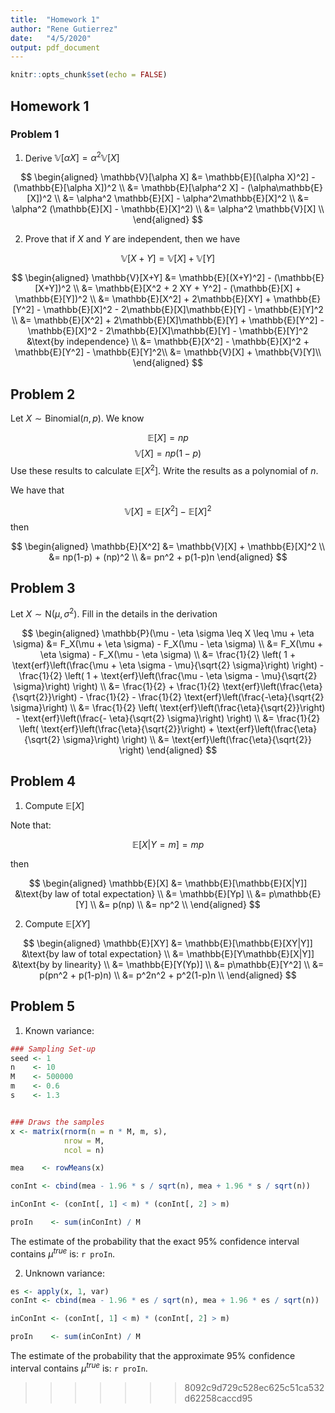 ```yaml
---
title:  "Homework 1"
author: "Rene Gutierrez"
date:   "4/5/2020"
output: pdf_document
---
```


```r
knitr::opts_chunk$set(echo = FALSE)
```
\newcommand{\erf}{\text{erf}}
\newcommand{\dV}{\mathbb{V}}
\newcommand{\dE}{\mathbb{E}}
\newcommand{\dP}{\mathbb{P}}
\newcommand{\Nd}{\text{N}}
\newcommand{\Bd}{\text{Binomial}}
\newcommand{\sgs}{\sigma^2}


## Homework 1

### Problem 1

1. Derive $\dV[\alpha X] = \alpha^2 \dV[X]$

$$
\begin{aligned}
\dV[\alpha X] 
  &= \dE[(\alpha X)^2] - (\dE[\alpha X])^2 \\
  &= \dE[\alpha^2 X] - (\alpha\dE[X])^2 \\
  &= \alpha^2 \dE[X] - \alpha^2\dE[X]^2 \\
  &= \alpha^2 (\dE[X] - \dE[X]^2) \\
  &= \alpha^2 \dV[X] \\
\end{aligned}
$$

2. Prove that if $X$ and $Y$ are independent, then we have

$$\dV[X+Y] = \dV[X] + \dV[Y]$$

$$
\begin{aligned}
\dV[X+Y] 
  &= \dE[(X+Y)^2] - (\dE[X+Y])^2 \\
  &= \dE[X^2 + 2 XY + Y^2] - (\dE[X] + \dE[Y])^2  \\
  &= \dE[X^2] + 2\dE[XY] + \dE[Y^2] - \dE[X]^2 - 2\dE[X]\dE[Y] - \dE[Y]^2  \\
  &= \dE[X^2] + 2\dE[X]\dE[Y] + \dE[Y^2] - \dE[X]^2 - 2\dE[X]\dE[Y] - \dE[Y]^2 &\text{by independence}  \\
  &= \dE[X^2]  - \dE[X]^2 + \dE[Y^2] - \dE[Y]^2\\
  &= \dV[X] + \dV[Y]\\
\end{aligned}
$$

## Problem 2

Let $X \sim \Bd(n, p)$. We know

$$\dE[X] = n p $$
$$ \dV[X] = n p (1-p) $$
Use these results to calculate $\dE[X^2]$. Write the results as a polynomial of $n$.

We have that

$$\dV[X] = \dE[X^2] - \dE[X]^2$$
then

$$
\begin{aligned}
\dE[X^2] 
  &= \dV[X] + \dE[X]^2 \\
  &= np(1-p) + (np)^2 \\
  &= pn^2 + p(1-p)n
\end{aligned}
$$

## Problem 3

Let $X \sim \Nd(\mu, \sgs)$. Fill in the details in the derivation

$$
\begin{aligned}
\dP(\mu - \eta \sigma \leq X \leq \mu + \eta \sigma) 
  &= F_X(\mu + \eta \sigma) - F_X(\mu - \eta \sigma) \\
  &= F_X(\mu + \eta \sigma) - F_X(\mu - \eta \sigma) \\
  &= \frac{1}{2} \left( 1 + \erf\left(\frac{\mu + \eta \sigma - \mu}{\sqrt{2} \sigma}\right) \right) - \frac{1}{2} \left( 1 +  \erf\left(\frac{\mu - \eta \sigma - \mu}{\sqrt{2} \sigma}\right) \right) \\
  &= \frac{1}{2} + \frac{1}{2} \erf\left(\frac{\eta}{\sqrt{2}}\right) - \frac{1}{2} - \frac{1}{2} \erf\left(\frac{-\eta}{\sqrt{2} \sigma}\right) \\
  &= \frac{1}{2} \left( \erf\left(\frac{\eta}{\sqrt{2}}\right) - \erf\left(\frac{- \eta}{\sqrt{2} \sigma}\right) \right) \\
  &= \frac{1}{2} \left( \erf\left(\frac{\eta}{\sqrt{2}}\right) + \erf\left(\frac{\eta}{\sqrt{2} \sigma}\right) \right) \\
  &= \erf \left(\frac{\eta}{\sqrt{2}} \right)
\end{aligned}
$$

## Problem 4

1. Compute $\dE[X]$

Note that:

$$\dE[X | Y=m] = mp $$

then

$$
\begin{aligned}
\dE[X] &= \dE[\dE[X|Y]] &\text{by law of total expectation} \\
  &= \dE[Yp] \\
  &= p\dE[Y] \\
  &= p(np) \\
  &= np^2 \\
\end{aligned}
$$

2. Compute $\dE[XY]$

$$
\begin{aligned}
\dE[XY] &= \dE[\dE[XY|Y]] &\text{by law of total expectation} \\
  &= \dE[Y\dE[X|Y]] &\text{by by linearity} \\
  &= \dE[Y(Yp)] \\
  &= p\dE[Y^2] \\
  &= p(pn^2 + p(1-p)n) \\
  &= p^2n^2 + p^2(1-p)n \\
\end{aligned}
$$

## Problem 5

1. Known variance:

```r
### Sampling Set-up
seed <- 1
n    <- 10
M    <- 500000
m    <- 0.6
s    <- 1.3


### Draws the samples
x <- matrix(rnorm(n = n * M, m, s),
            nrow = M,
            ncol = n)

mea    <- rowMeans(x)

conInt <- cbind(mea - 1.96 * s / sqrt(n), mea + 1.96 * s / sqrt(n))

inConInt <- (conInt[, 1] < m) * (conInt[, 2] > m)

proIn    <- sum(inConInt) / M

```

The estimate of the probability that the exact 95\% confidence interval contains $\mu^{true}$ is: `r proIn`.

2. Unknown variance:

```r
es <- apply(x, 1, var)
conInt <- cbind(mea - 1.96 * es / sqrt(n), mea + 1.96 * es / sqrt(n))

inConInt <- (conInt[, 1] < m) * (conInt[, 2] > m)

proIn    <- sum(inConInt) / M

```

The estimate of the probability that the approximate 95\% confidence interval contains $\mu^{true}$ is: `r proIn`.









































    
    
    
    
    
    
    
    
    
    
    
    






















>>>>>>> 8092c9d729c528ec625c51ca532d62258caccd95
